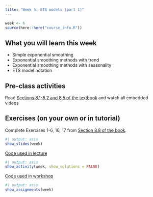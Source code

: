 ```yaml
---
title: "Week 6: ETS models (part 1)"
---
```


```r
week <- 6
source(here::here("course_info.R"))
```

## What you will learn this week

* Simple exponential smoothing
* Exponential smoothing methods with trend 
* Exponential smoothing methods with seasonality
* ETS model notation

## Pre-class activities

Read [Sections 8.1-8.2 and 8.5 of the textbook](https://otexts.com/fpp3/expsmooth.html) and watch all embedded videos

## Exercises (on your own or in tutorial)

Complete Exercises 1-6, 16, 17 from [Section 8.8 of the book](https://otexts.com/fpp3/expsmooth-exercises.html).

<!-- [**Solutions to Exercises**](ex6-sol.qmd) -->


```r
#| output: asis
show_slides(week)
```

[Code used in lecture](seminar_code.R)

```r
#| output: asis
show_activity(week, show_solutions = FALSE)
```

[Code used in workshop](workshop_code.R)

```r
#| output: asis
show_assignments(week)
```
